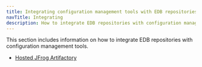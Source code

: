 ```yaml
---
title: Integrating configuration management tools with EDB repositories
navTitle: Integrating
description: How to integrate EDB repositories with configuration management tools
---
```


This section includes information on how to integrate EDB repositories with configuration management tools.

  * [Hosted JFrog Artifactory](artifactory)

<br/>
<br/>
<br/>
